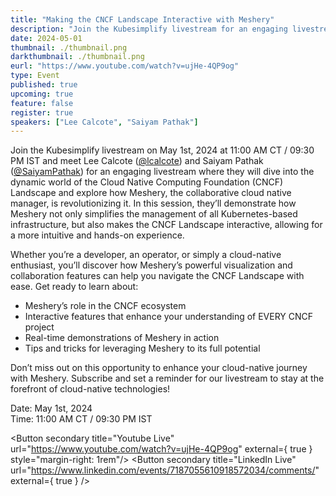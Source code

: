 ---
title: "Making the CNCF Landscape Interactive with Meshery"
description: "Join the Kubesimplify livestream for an engaging livestream where we dive into the dynamic world of the Cloud Native Computing Foundation (CNCF) Landscape and explore how Meshery, the collaborative cloud native manager, is revolutionizing it. In this session, we’ll demonstrate how Meshery not only simplifies the management of all Kubernetes-based infrastructure, but also makes the CNCF Landscape interactive, allowing for a more intuitive and hands-on experience."
date: 2024-05-01
thumbnail: ./thumbnail.png
darkthumbnail: ./thumbnail.png
eurl: "https://www.youtube.com/watch?v=ujHe-4QP9og"
type: Event
published: true
upcoming: true
feature: false
register: true
speakers: ["Lee Calcote", "Saiyam Pathak"]
---



Join the Kubesimplify livestream on May 1st, 2024 at 11:00 AM CT / 09:30 PM IST and meet Lee Calcote (<a href="https://twitter.com/lcalcote">@lcalcote</a>) and Saiyam Pathak (<a href="https://twitter.com/SaiyamPathak">@SaiyamPathak</a>) for an engaging livestream where they will dive into the dynamic world of the Cloud Native Computing Foundation (CNCF) Landscape and explore how Meshery, the collaborative cloud native manager, is revolutionizing it. In this session, they’ll demonstrate how Meshery not only simplifies the management of all Kubernetes-based infrastructure, but also makes the CNCF Landscape interactive, allowing for a more intuitive and hands-on experience.

Whether you’re a developer, an operator, or simply a cloud-native enthusiast, you’ll discover how Meshery’s powerful visualization and collaboration features can help you navigate the CNCF Landscape with ease. Get ready to learn about:
- Meshery’s role in the CNCF ecosystem
- Interactive features that enhance your understanding of EVERY CNCF project
- Real-time demonstrations of Meshery in action
- Tips and tricks for leveraging Meshery to its full potential


Don’t miss out on this opportunity to enhance your cloud-native journey with Meshery. Subscribe and set a reminder for our livestream to stay at the forefront of cloud-native technologies!

<div class="flex-row">
  <p>
    Date: May 1st, 2024<br />
    Time: 11:00 AM CT / 09:30 PM IST
  </p>

  <Button secondary title="Youtube Live" url="https://www.youtube.com/watch?v=ujHe-4QP9og" external={ true } style="margin-right: 1rem"/>
  <Button secondary title="LinkedIn Live" url="https://www.linkedin.com/events/7187055610918572034/comments/" external={ true } />
</div>


